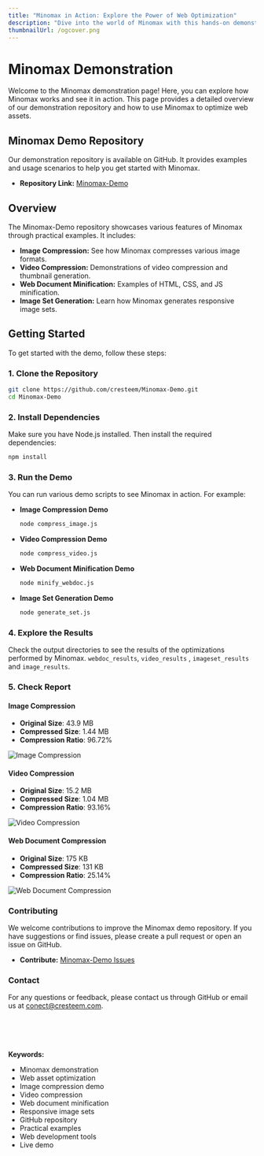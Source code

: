 ```yaml
---
title: "Minomax in Action: Explore the Power of Web Optimization"
description: "Dive into the world of Minomax with this hands-on demonstration. Explore our GitHub repository, where you'll find practical examples of image compression, video compression, web document minification, and more."
thumbnailUrl: /ogcover.png 
---
```


# Minomax Demonstration

Welcome to the Minomax demonstration page! Here, you can explore how Minomax works and see it in action. This page provides a detailed overview of our demonstration repository and how to use Minomax to optimize web assets.

## Minomax Demo Repository

Our demonstration repository is available on GitHub. It provides examples and usage scenarios to help you get started with Minomax.

- **Repository Link:** [Minomax-Demo](https://github.com/cresteem/Minomax-Demo)

## Overview

The Minomax-Demo repository showcases various features of Minomax through practical examples. It includes:

- **Image Compression:** See how Minomax compresses various image formats.
- **Video Compression:** Demonstrations of video compression and thumbnail generation.
- **Web Document Minification:** Examples of HTML, CSS, and JS minification.
- **Image Set Generation:** Learn how Minomax generates responsive image sets.

## Getting Started

To get started with the demo, follow these steps:

### 1. Clone the Repository

   ```bash copy
   git clone https://github.com/cresteem/Minomax-Demo.git
   cd Minomax-Demo
   ```

### 2. Install Dependencies

   Make sure you have Node.js installed. Then install the required dependencies:

   ```bash copy
   npm install
   ```

### 3. Run the Demo

   You can run various demo scripts to see Minomax in action. For example:

   - **Image Compression Demo**

     ```bash copy
     node compress_image.js
     ```

   - **Video Compression Demo**

     ```bash copy
     node compress_video.js
     ```

   - **Web Document Minification Demo**

     ```bash copy
     node minify_webdoc.js
     ```

   - **Image Set Generation Demo**

     ```bash copy
     node generate_set.js
     ```


### 4. Explore the Results

   Check the output directories to see the results of the optimizations performed by Minomax.
   `webdoc_results`, `video_results` , `imageset_results` and `image_results`.


### 5. Check Report

#### Image Compression

- **Original Size**: 43.9 MB
- **Compressed Size**: 1.44 MB
- **Compression Ratio**: 96.72%

![Image Compression](https://github.com/cresteem/Minomax-Demo/blob/main/reports/image_compression.png?raw=true)

#### Video Compression

- **Original Size**: 15.2 MB
- **Compressed Size**: 1.04 MB
- **Compression Ratio**: 93.16%

![Video Compression](https://github.com/cresteem/Minomax-Demo/blob/main/reports/video_compression.png?raw=true)

#### Web Document Compression

- **Original Size**: 175 KB
- **Compressed Size**: 131 KB
- **Compression Ratio**: 25.14%

![Web Document Compression](https://github.com/cresteem/Minomax-Demo/blob/main/reports/webdoc_compression.png?raw=true)


### Contributing

We welcome contributions to improve the Minomax demo repository. If you have suggestions or find issues, please create a pull request or open an issue on GitHub.

- **Contribute:** [Minomax-Demo Issues](https://github.com/cresteem/Minomax-Demo/issues)

### Contact

For any questions or feedback, please contact us through GitHub or email us at conect@cresteem.com.


<br/>
<br/>
<br/>
<br/>
<strong>Keywords:</strong>
<ul className={style.keywords}>
    <li>Minomax demonstration</li>
    <li>Web asset optimization</li>
    <li>Image compression demo</li>
    <li>Video compression</li>
    <li>Web document minification</li>
    <li>Responsive image sets</li>
    <li>GitHub repository</li>
    <li>Practical examples</li>
    <li>Web development tools</li>
    <li>Live demo</li>
</ul>
